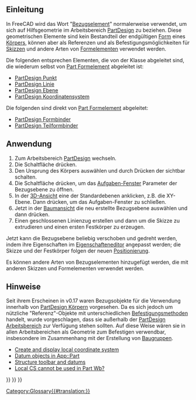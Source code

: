<languages/>

<span id="Introduction"></span>
==Einleitung==

In FreeCAD wird das Wort "[[Datum/de|Bezugselement]]" normalerweise verwendet, um sich auf Hilfsgeometrie im Arbeitsbereich [[PartDesign_Workbench/de|PartDesign]] zu beziehen. Diese geometrischen Elemente sind kein Bestandteil der endgültigen [[Shape/de|Form]] eines [[Body/de|Körpers]], können aber als Referenzen und als Befestigungsmöglichkeiten für [[Sketch/de|Skizzen]] und andere Arten von [[Feature/de|Formelementen]] verwendet werden.

Die folgenden entsprechen Elementen, die von der Klasse {{incode|Part::Datum}} abgeleitet sind, die wiederum selbst von [[Part_Feature/de|Part Formelement]] abgeleitet ist:
* [[PartDesign_Point/de|PartDesign Punkt]]
* [[PartDesign_Line/de|PartDesign Linie]]
* [[PartDesign_Plane/de|PartDesign Ebene]]
* [[PartDesign_CoordinateSystem/de|PartDesign Koordinatensystem]]

Die folgenden sind direkt von [[Part_Feature/de|Part Formelement]] abgeleitet:
* [[PartDesign_ShapeBinder/de|PartDesign Formbinder]]
* [[PartDesign_SubShapeBinder/de|PartDesign Teilformbinder]]

<span id="Usage"></span>
==Anwendung==

# Zum Arbeitsbereich [[PartDesign_Workbench/de|PartDesign]] wechseln.
# Die Schaltfläche {{Button|[[File:PartDesign_Body.svg|16px]] [[PartDesign_Body/de|PartDesign Körper erstellen]]}} drücken.
# Den Ursprung des Körpers auswählen und durch Drücken der {{KEY|Leertaste}} sichtbar schalten.
# Die Schaltfläche {{Button|[[File:PartDesign_Plane.svg|16px]] [[PartDesign_Plane/de|PartDesign Ebene]]}} drücken, um das [[task_panel/de|Aufgaben-Fenster]] Parameter der Bezugsebene zu öffnen.
# In der [[3D_view/de|3D-Ansicht]] eine der Standardebenen anklicken, z.B. die XY-Ebene. Dann {{Button|OK}} drücken, um das Aufgaben-Fenster zu schließen.
#  Jetzt in der [[tree_view/de|Baumansicht]] die neu erstellte Bezugsebene auswählen und dann {{Button|[[File:PartDesign_NewSketch.svg|16px]] [[PartDesign_NewSketch/de|PartDesign Skizze erstellen]]}} drücken.
# Einen geschlossenen Linienzug erstellen und dann {{Button|[[File:PartDesign_Pad.svg|16px]] [[PartDesign_Pad/de|PartDesign Block]]}} um die Skizze zu extrudieren und einen ersten Festkörper zu erzeugen.

Jetzt kann die Bezugsebene beliebig verschoben und gedreht werden, indem ihre Eigenschaften im [[property_editor/de|Eigenschafteneditor]] angepasst werden; die Skizze und der Festkörper folgen der neuen [[Placement/de|Positionierung]].

Es können andere Arten von Bezugselementen hinzugefügt werden, die mit anderen Skizzen und Formelementen verwendet werden.

<span id="Notes"></span>
==Hinweise==

Seit ihrem Erscheinen in v0.17 waren Bezugsobjekte für die Verwendung innerhalb von [[PartDesign_Body/de|PartDesign Körpern]] vorgesehen. Da es sich jedoch um nützliche "Referenz"-Objekte mit unterschiedlichen [[Part_EditAttachment/de|Befestigungsmethoden]] handelt, wurde vorgeschlagen, dass sie außerhalb der [[PartDesign_Workbench/de|PartDesign Arbeitsbereich]] zur Verfügung stehen sollten. Auf diese Weise wären sie in allen Arbeitsbereichen als Geometrie zum Befestigen verwendbar, insbesondere im Zusammenhang mit der Erstellung von [[Assembly/de|Baugruppen]].
* [https://forum.freecadweb.org/viewtopic.php?f=10&t=2604 Create and display local coordinate system]
* [https://forum.freecadweb.org/viewtopic.php?f=22&t=33654 Datum objects in App::Part]
* [https://forum.freecadweb.org/viewtopic.php?t=42759 Structure toolbar and datums]
* [https://forum.freecadweb.org/viewtopic.php?f=3&t=42960 Local CS cannot be used in Part Wb?]

{{PartDesign Tools navi{{#translation:}}}}
{{Document objects navi{{#translation:}}}}
{{Userdocnavi{{#translation:}}}}
[[Category:Glossary{{#translation:}}]]